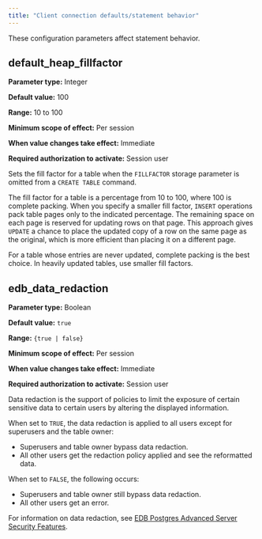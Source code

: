 ```yaml
---
title: "Client connection defaults/statement behavior"
---
```


<div id="ccd_statement_behaviour" class="registered_link"></div>

These configuration parameters affect statement behavior.

## default_heap_fillfactor

**Parameter type:** Integer

**Default value:** 100

**Range:** 10 to 100

**Minimum scope of effect:** Per session

**When value changes take effect:** Immediate

**Required authorization to activate:** Session user

Sets the fill factor for a table when the `FILLFACTOR` storage parameter is omitted from a `CREATE TABLE` command.

The fill factor for a table is a percentage from 10 to 100, where 100 is complete packing. When you specify a smaller fill factor, `INSERT` operations pack table pages only to the indicated percentage. The remaining space on each page is reserved for updating rows on that page. This approach gives `UPDATE` a chance to place the updated copy of a row on the same page as the original, which is more efficient than placing it on a different page. 

For a table whose entries are never updated, complete packing is the best choice. In heavily updated tables, use smaller fill factors.

## edb_data_redaction

**Parameter type:** Boolean

**Default value:** `true`

**Range:** `{true | false}`

**Minimum scope of effect:** Per session

**When value changes take effect:** Immediate

**Required authorization to activate:** Session user

Data redaction is the support of policies to limit the exposure of certain sensitive data to certain users by altering the displayed information.

When set to `TRUE`, the data redaction is applied to all users except for superusers and the table owner:

-   Superusers and table owner bypass data redaction.
-   All other users get the redaction policy applied and see the reformatted data.

When set to `FALSE`, the following occurs:

-   Superusers and table owner still bypass data redaction.
-   All other users get an error.

For information on data redaction, see [EDB Postgres Advanced Server Security Features](/epas/latest/epas_security_guide/).
